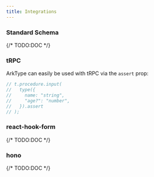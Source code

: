 ```yaml
---
title: Integrations
---
```


### Standard Schema

{/* TODO:DOC */}

### tRPC

ArkType can easily be used with tRPC via the `assert` prop:

```ts twoslash
// t.procedure.input(
//   type({
//     name: "string",
//     "age?": "number",
//   }).assert
// );
```

### react-hook-form

{/* TODO:DOC */}

### hono

{/* TODO:DOC */}
